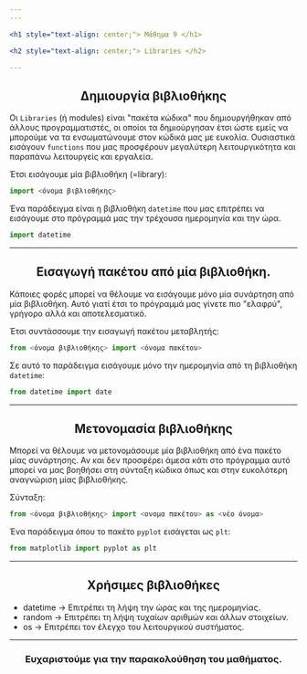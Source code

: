 ```yaml
---
---

<h1 style="text-align: center;"> Μάθημα 9 </h1>

<h2 style="text-align: center;"> Libraries </h2>

---
```


<h2 style="text-align: center;"> Δημιουργία βιβλιοθήκης </h2>

Οι ```Libraries``` (ή modules) είναι "πακέτα κώδικα" που δημιουργήθηκαν από άλλους προγραμματιστές, οι οποίοι τα δημιούργησαν έτσι ώστε εμείς να μπορούμε να τα ενσωματώνουμε στον κώδικά μας με ευκολία.
Ουσιαστικά εισάγουν ```functions``` που μας προσφέρουν μεγαλύτερη λειτουργικότητα και παραπάνω λειτουργείς και εργαλεία.

Έτσι εισάγουμε μία βιβλιοθήκη (=library):

```python
import <όνομα βιβλιοθήκης>
```

Ένα παράδειγμα είναι η βιβλιοθήκη ```datetime``` που μας επιτρέπει να εισάγουμε στο πρόγραμμά μας την τρέχουσα ημερομηνία και την ώρα.

```python
import datetime
```

---

<h2 style="text-align: center;"> Εισαγωγή πακέτου από μία βιβλιοθήκη. </h2>

Κάποιες φορές μπορεί να θέλουμε να εισάγουμε μόνο μία συνάρτηση από μία βιβλιοθήκη. Αυτό γιατί έτσι το πρόγραμμά μας γίνετε πιο "ελαφρύ", γρήγορο αλλά και αποτελεσματικό.

Έτσι συντάσσουμε την εισαγωγή πακέτου μεταβλητής:

```python
from <όνομα βιβλιοθήκης> import <όνομα πακέτου>
```

Σε αυτό το παράδειγμα εισάγουμε μόνο την ημερομηνία από τη βιβλιοθήκη ```datetime```:

```python
from datetime import date
```

---

<h2 style="text-align: center;"> Μετονομασία βιβλιοθήκης </h2>

Μπορεί να θέλουμε να μετονομάσουμε μία βιβλιοθήκη από ένα πακέτο μίας συνάρτησης. Αν και δεν προσφέρει άμεσα κάτι στο πρόγραμμα αυτό μπορεί να μας βοηθήσει στη σύνταξη κώδικα όπως και στην ευκολότερη αναγνώριση μίας βιβλιοθήκης.

Σύνταξη:
```python
from <όνομα βιβλιοθήκης> import <ονομα πακέτου> as <νέο όνομα>
```

Ένα παράδειγμα όπου το πακέτο ```pyplot``` εισάγεται ως ```plt```:

```python
from matplotlib import pyplot as plt
```

---

<h2 style="text-align: center;"> Χρήσιμες βιβλιοθήκες </h2>

- datetime -> Επιτρέπει τη λήψη την ώρας και της ημερομηνίας.
- random -> Επιτρέπει τη λήψη τυχαίων αριθμών και άλλων στοιχείων.
- os -> Επιτρέπει τον έλεγχο του λειτουργικού συστήματος.

---

<h3 style="text-align: center;"> Ευχαριστούμε για την παρακολούθηση του μαθήματος. </h3>